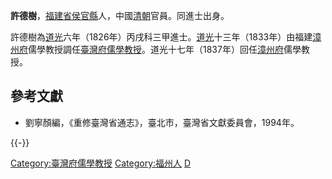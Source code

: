 '''許德樹'''，[[福建省|福建省]][[侯官縣|侯官縣]]人，中國[[清朝|清朝]]官員。同進士出身。

許德樹為[[道光|道光]]六年（1826年）丙戌科三甲進士。[[道光|道光]]十三年（1833年）由福建[[漳州府|漳州府]]儒學教授調任[[臺灣府儒學教授|臺灣府儒學教授]]。道光十七年（1837年）回任[[漳州府|漳州府]]儒學教授。

==參考文獻==
*劉寧顏編，《重修臺灣省通志》，臺北市，臺灣省文獻委員會，1994年。

{{-}}
{{start box}}
{{s-off}}
{{Succession box|[[陳廷煥|陳廷煥]]|[[張正元|張正元]]|[[臺灣府|臺灣府]][[臺灣府儒學教授|儒學教授]]|<small>道光十三年（1833年）上任</small>}}
{{end box}}
{{DEFAULTSORT:Xu許}}
{{道光六年丙戌科殿試金榜}}
[[Category:臺灣府儒學教授|Category:臺灣府儒學教授]]
[[Category:福州人|Category:福州人]]
[[Category:許姓|D]]